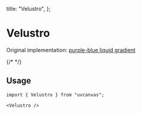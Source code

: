   title: "Velustro",
};

# Velustro

Original implementation: [purple-blue liquid gradient](https://www.shadertoy.com/view/dsXyzf)

<ComponentWrapper>
  {/* <Velustro /> */}
</ComponentWrapper>

## Usage

```tsx
import { Velustro } from "uvcanvas";
```

```tsx
<Velustro />
```
